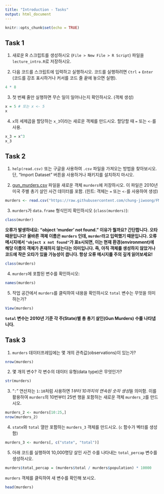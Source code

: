 ```yaml
---
title: "Introduction - Tasks"
output: html_document
---
```


```r
knitr::opts_chunk$set(echo = TRUE)
```


## Task 1 


1.  새로운 R 스크립트를 생성하시오 (`File > New File > R Script`) 파일을 `lecture_intro.R`로 저장하시오.

2.  다음 코드를 스크립트에 입력하고 실행하시오. 코드를 실행하려면 `Ctrl` + `Enter` (코드를 강조 표시하거나 커서를 코드 줄 끝에 놓으면 실행).

```r
4 * 8
```

3.  첫 번째 줄만 실행하면 무슨 일이 일어나는지 확인하시오. (객체 생성)

```r
x = 5 # 또는 x <- 5
x
```

4.  `x`의 세제곱을 할당하는 `x_3`이라는 새로운 객체를 만드시오. 할당할 때 `=` 또는 `<-`를 사용.

```r
x_3 = x^3
x_3
```



## Task 2

1.  `help(read.csv)` 또는 구글을 사용하여 `.csv` 파일을 가져오는 방법을 찾아보시오. 단, "Import Dataset" 버튼을 사용하거나 패키지를 설치하지 마시오.

2.  [gun_murders.csv](https://www.dropbox.com/s/zuk0qcfm3kyzs4e/gun_murders.csv?dl=1) 파일을 새로운 객체 `murders`에 저장하시오. 이 파일은 2010년 미국 주별 총기 살인 사건 데이터를 포함. (힌트: 객체는 `=` 또는 `<-`를 사용하여 생성)

```r
murders <- read.csv("https://raw.githubusercontent.com/chung-jiwoong/FMB819-Slides/main/data/gun_murders.csv")
```


3.  `murders`가 `data.frame` 형식인지 확인하시오 (`class(murders)`):

```r
class(murder)
```

**오류가 발생하네요: "object 'murder' not found." 이유가 뭘까요? 간단합니다. 오타 때문입니다!
올바른 객체 이름은 `murders` 인데, `murder`라고 입력했기 때문입니다. 오류 메시지에서 ``"object x not found"``가 표s시되면, 이는 현재 환경(environment)에 해당 이름의 객체가 존재하지 않는다는 의미입니다. 즉, 아직 객체를 생성하지 않았거나 코드에 작은 오타가 있을 가능성이 큽니다.
항상 오류 메시지를 주의 깊게 읽어보세요!**

```r
class(murders)
```

4.  `murders`에 포함된 변수를 확인하시오:

```r
names(murders)
```

5.  작업 공간에서 `murders`를 클릭하여 내용을 확인하시오 `total` 변수는 무엇을 의미하는가?

```r
View(murders)
```

**`total` 변수는 2010년 기준 각 주(State)별 총 총기 살인(Gun Murders) 수를 나타냅니다.**




## Task 3 


1.  `murders` 데이터프레임에는 몇 개의 관측값(observations)이 있는가?

```r
nrow(murders)
```

2.  몇 개의 변수? 각 변수의 데이터 유형(data type)은 무엇인가?

```r
str(murders)
```

3.  "`:`" 연산자는 `1:10`처럼 사용하면 *1부터 10까지의 연속된 숫자 생성*을 의미함. 이를 활용하여 `murders`의 10번부터 25번 행을 포함하는 새로운 객체 `murders_2`를 만드시오.

```r
murders_2 <- murders[10:25,]
nrow(murders_2)
```

4.  `state`와 `total` 열만 포함하는 `murders_3` 객체를 만드시오. (`c` 함수가 벡터를 생성함)

```r
murders_3 <- murders[, c("state", "total")]
```


5.  아래 코드를 실행하여 10,000명당 살인 사건 수를 나타내는 `total_percap` 변수를 생성하시오.

```r
murders$total_percap = (murders$total / murders$population) * 10000
```

`murders` 객체를 클릭하여 새 변수를 확인해 보시오.

```r
head(murders)
```
